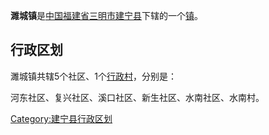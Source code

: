 {{中国乡级行政区
| 行政区全称 = 濉城镇
| 景观照片文件名 =
| 景观照片描述 =
| 汉语拼音 =
| 通用拼音 =
| 注音符號 =
| 其它标音类型1 =
| 其它标音1 =
| 其它标音类型2 =
| 其它标音2 =
| 其它语言类型1 =
| 其它语言地名1 =
| 其它语言类型2 =
| 其它语言地名2 =
| 上级行政区 = [[福建省|福建省]][[三明市|三明市]][[建宁县|建宁县]]
| 行政区类别 = [[镇|镇]]
| 总面积 =
| 户籍人口 =
| 户籍人口年份 =
| 常住人口 =
| 常住人口年份 =
| 人口密度 =
| 行政区划 =
| 官方网站 =
| 政府驻地 =
| 邮政编码 =
| 电话区号 = 598
| 毗邻行政区 =
| 位置图文件名 =
| 位置图描述 =
}}
'''濉城镇'''是[[中华人民共和国|中国]][[福建省|福建省]][[三明市|三明市]][[建宁县|建宁县]]下辖的一个[[镇|镇]]。

== 行政区划 ==

濉城镇共辖5个社区、1个[[行政村|行政村]]，分别是：

河东社区、复兴社区、溪口社区、新生社区、水南社区、水南村。

{{建宁县行政区划}}
{{福建小作品}}

[[Category:建宁县行政区划|Category:建宁县行政区划]]